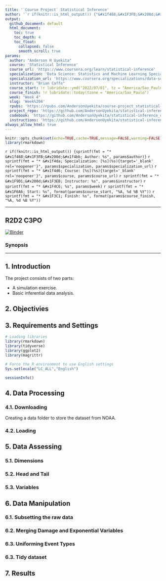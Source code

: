 ```yaml
---
title: '`Course Project` Statistical Inference'
author: '`r if(knitr::is_html_output()) {"&#x1f468;&#x1F3FB;&#x200d;&#x1f4bb; Anderson H Uyekita"} else {NULL}`'
output:
  github_document: default
  html_document:
    toc: true
    toc_depth: 4
    toc_float:
      collapsed: false
      smooth_scroll: true
params:
  author: "Anderson H Uyekita"
  course: 'Statistical Inference'
  course_url: 'https://www.coursera.org/learn/statistical-inference'
  specialization: 'Data Science: Statistics and Machine Learning Specialization'
  specialization_url: 'https://www.coursera.org/specializations/data-science-statistics-machine-learning'
  instructor: "Brian Caffo"
  course_start: !r lubridate::ymd("2022/07/01", tz = "America/Sao_Paulo")
  course_finish: !r lubridate::today(tzone = "America/Sao_Paulo")
  week: "Week 4"
  slug: 'Week%204'
  rpubs: 'https://rpubs.com/AndersonUyekita/course-project_statistical-inference'
  project_repo: 'https://github.com/AndersonUyekita/statistical-inference_course-project'
  codebook: 'https://github.com/AndersonUyekita/statistical-inference_course-project/blob/master/codebook.md'
  instructions: 'https://github.com/AndersonUyekita/statistical-inference_course-project/blob/master/instructions.md'
always_allow_html: true
---
```


```r
knitr::opts_chunk$set(echo=TRUE,cache=TRUE,message=FALSE,warning=FALSE)
library(rmarkdown)
```

`r if(!knitr::is_html_output()) {sprintf(fmt = "* &#x1f468;&#x1F3FB;&#x200d;&#x1f4bb; Author: %s", params$author)}`
`r sprintf(fmt = "* &#x1f4da; Specialization: [%s](%s){target='_blank' rel='noopener'}", params$specialization, params$specialization_url)`
`r sprintf(fmt = "* &#x1f4d6; Course: [%s](%s){target='_blank' rel='noopener'}", params$course, params$course_url)`
    `r sprintf(fmt = "* &#x1F9D1;&#x200d;&#x1F3EB; Instructor: %s", params$instructor)`
`r sprintf(fmt = "* &#x1F4C6; %s", params$week)`
    `r sprintf(fmt = "* &#x1F6A6; Start: %s", format(params$course_start, "%A, %d %B %Y"))`
    `r sprintf(fmt = "* &#x1F3C1; Finish: %s", format(params$course_finish, "%A, %d %B %Y"))`

--------------------------------------------------------------------------------

## R2D2 C3PO

[![Binder](https://mybinder.org/badge_logo.svg)](https://mybinder.org/v2/gh/AndersonUyekita/statistical-inference_course-project/master?urlpath=rstudio)

### Synopsis


--------------------------------------------------------------------------------

## 1. Introduction

The project consists of two parts:

* A simulation exercise.
* Basic inferential data analysis.

## 2. Objectivies [](){id="objectivies"}


## 3. Requirements and Settings


```r
# Loading libraries
library(rmarkdown)
library(tidyverse)
library(ggplot2)
library(magrittr)
```


```r
# Force the R environment to use English settings
Sys.setlocale("LC_ALL","English")
```


```r
sessionInfo()
```

## 4. Data Processing



### 4.1. Downloading

Creating a data folder to store the dataset from NOAA.



### 4.2. Loading



## 5. Data Assessing



### 5.1. Dimensions


### 5.2. Head and Tail


### 5.3. Variables


## 6. Data Manipulation


### 6.1. Subsetting the raw data


### 6.2. Merging Damage and Exponential Variables


### 6.3. Uniforming Event Types


### 6.3. Tidy dataset

## 7. Results [](){id="results"}

